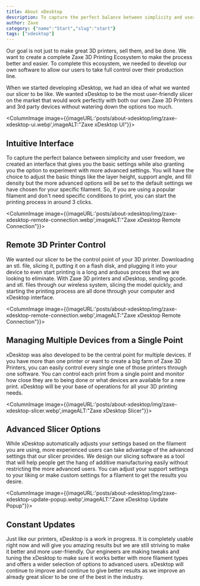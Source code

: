 ```yaml
---
title: About xDesktop
description: To capture the perfect balance between simplicity and user freedom, we created an interface that gives you the basic settings while also granting you...
author: Zaxe
category: {"name":"Start","slug":"start"}
tags: ["xdesktop"]
---
```


<Aligned>
Our goal is not just to make great 3D printers, sell them, and be done. We want to create a complete Zaxe 3D Printing Ecosystem to make the process better and easier. To complete this ecosystem, we needed to develop our own software to allow our users to take full control over their production line.

When we started developing xDesktop, we had an idea of what we wanted our slicer to be like. We wanted xDesktop to be the most user-friendly slicer on the market that would work perfectly with both our own Zaxe 3D Printers and 3rd party devices without watering down the options too much.

<ColumnImage image={{imageURL:'posts/about-xdesktop/img/zaxe-xdesktop-ui.webp',imageALT:"Zaxe xDesktop UI"}}>
## Intuitive Interface

To capture the perfect balance between simplicity and user freedom, we created an interface that gives you the basic settings while also granting you the option to experiment with more advanced settings. You will have the choice to adjust the basic things like the layer height, support angle, and fill density but the more advanced options will be set to the default settings we have chosen for your specific filament. So, if you are using a popular filament and don't need specific conditions to print, you can start the printing process in around 3 clicks. 
</ColumnImage>

<ColumnImage image={{imageURL:'posts/about-xdesktop/img/zaxe-xdesktop-remote-connection.webp',imageALT:"Zaxe xDesktop Remote Connection"}}>
## Remote 3D Printer Control

We wanted our slicer to be the control point of your 3D printer. Downloading an stl. file, slicing it, putting it on a flash disk, and plugging it into your device to even start printing is a long and arduous process that we are looking to eliminate. With Zaxe 3D printers and xDesktop, sending gcode. and stl. files through our wireless system, slicing the model quickly, and starting the printing process are all done through your computer and xDesktop interface.
</ColumnImage>

<ColumnImage image={{imageURL:'posts/about-xdesktop/img/zaxe-xdesktop-remote-connection.webp',imageALT:"Zaxe xDesktop Remote Connection"}}>
## Managing Multiple Devices from a Single Point

xDesktop was also developed to be the central point for multiple devices. If you have more than one printer or want to create a big farm of Zaxe 3D Printers, you can easily control every single one of those printers through one software. You can control each print from a single point and monitor how close they are to being done or what devices are available for a new print. xDesktop will be your base of operations for all your 3D printing needs.
</ColumnImage>

<ColumnImage image={{imageURL:'posts/about-xdesktop/img/zaxe-xdesktop-slicer.webp',imageALT:"Zaxe xDesktop Slicer"}}>
## Advanced Slicer Options

While xDesktop automatically adjusts your settings based on the filament you are using, more experienced users can take advantage of the advanced settings that our slicer provides. We design our slicing software as a tool that will help people get the hang of additive manufacturing easily without restricting the more advanced users. You can adjust your support settings to your liking or make custom settings for a filament to get the results you desire. 
</ColumnImage>

<ColumnImage image={{imageURL:'posts/about-xdesktop/img/zaxe-xdesktop-update-popup.webp',imageALT:"Zaxe xDesktop Update Popup"}}>
## Constant Updates

Just like our printers, xDesktop is a work in progress. It is completely usable right now and will give you amazing results but we are still striving to make it better and more user-friendly. Our engineers are making tweaks and tuning the xDesktop to make sure it works better with more filament types and offers a wider selection of options to advanced users. xDesktop will continue to improve and continue to give better results as we improve an already great slicer to be one of the best in the industry. 
</ColumnImage>
</Aligned>

